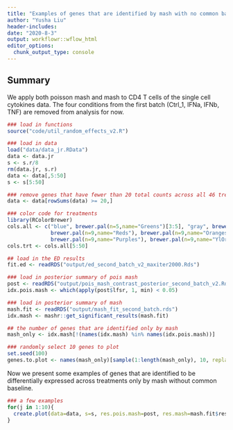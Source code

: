 ```yaml
---
title: "Examples of genes that are identified by mash with no common baseline only"
author: "Yusha Liu"
header-includes:
date: "2020-8-3"
output: workflowr::wflow_html
editor_options:
  chunk_output_type: console
---
```


## Summary
We apply both poisson mash and mash to CD4 T cells of the single cell cytokines data. The four conditions from the first batch (Ctrl_1, IFNa, IFNb, TNF) are removed from analysis for now. 

```r
### load in functions
source("code/util_random_effects_v2.R")

### load in data
load("data/data_jr.RData")
data <- data.jr
s <- s.r/8
rm(data.jr, s.r)
data <- data[,5:50]
s <- s[5:50]

### remove genes that have fewer than 20 total counts across all 46 treatments
data <- data[rowSums(data) >= 20,]

### color code for treatments
library(RColorBrewer)
cols.all <- c("blue", brewer.pal(n=5,name="Greens")[3:5], "gray", brewer.pal(n=9,name="PuRd"), 
              brewer.pal(n=9,name="Reds"), brewer.pal(n=9,name="Oranges"),
              brewer.pal(n=9,name="Purples"), brewer.pal(n=9,name="YlOrRd"))
cols.trt <- cols.all[5:50]

## load in the ED results
fit.ed <- readRDS("output/ed_second_batch_v2_maxiter2000.Rds")

### load in posterior summary of pois mash
post <- readRDS("output/pois_mash_contrast_posterior_second_batch_v2.Rds")
idx.pois.mash <- which(apply(post$lfsr, 1, min) < 0.05)

### load in posterior summary of mash
mash.fit <- readRDS("output/mash_fit_second_batch.rds")
idx.mash <- mashr::get_significant_results(mash.fit)

## the number of genes that are identified only by mash 
mash_only <- idx.mash[!(names(idx.mash) %in% names(idx.pois.mash))]

### randomly select 10 genes to plot
set.seed(100)
genes.to.plot <- names(mash_only)[sample(1:length(mash_only), 10, replace = FALSE)]

```


Now we present some examples of genes that are identified to be differentially expressed across treatments only by mash without common baseline. 

```r
### a few examples
for(j in 1:10){
  create.plot(data=data, s=s, res.pois.mash=post, res.mash=mash.fit$result, genename=genes.to.plot[j], cols.trt=cols.trt)
}
```


